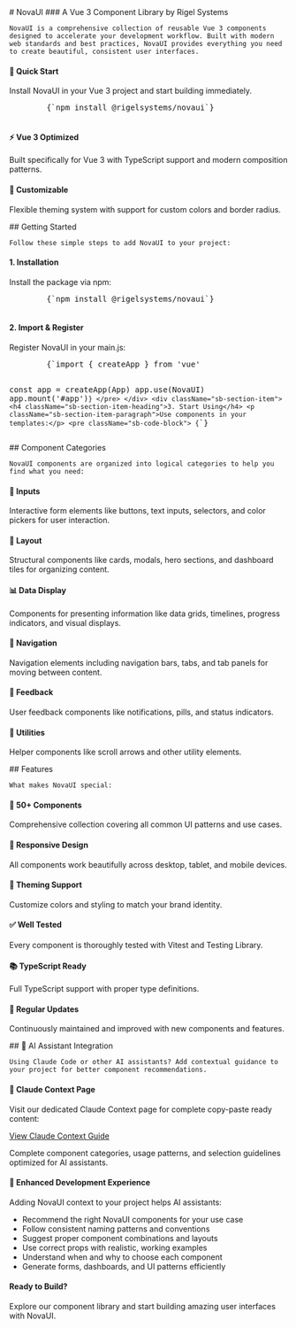 
<Meta title="Introduction" />

<div className="sb-container">
  <div className='sb-section-title'>
    # NovaUI
    ### A Vue 3 Component Library by Rigel Systems

    NovaUI is a comprehensive collection of reusable Vue 3 components designed to accelerate your development workflow. Built with modern web standards and best practices, NovaUI provides everything you need to create beautiful, consistent user interfaces.
  </div>

  <div className="sb-section">
    <div className="sb-section-item">
      <h4 className="sb-section-item-heading">🚀 Quick Start</h4>
      <p className="sb-section-item-paragraph">Install NovaUI in your Vue 3 project and start building immediately.</p>
      <pre className="sb-code-block">
        {`npm install @rigelsystems/novaui`}
      </pre>
    </div>
    <div className="sb-section-item">
      <h4 className="sb-section-item-heading">⚡ Vue 3 Optimized</h4>
      <p className="sb-section-item-paragraph">Built specifically for Vue 3 with TypeScript support and modern composition patterns.</p>
    </div>
    <div className="sb-section-item">
      <h4 className="sb-section-item-heading">🎨 Customizable</h4>
      <p className="sb-section-item-paragraph">Flexible theming system with support for custom colors and border radius.</p>
    </div>
  </div>
</div>

<div className="sb-container">
  <div className='sb-section-title'>
    ## Getting Started

    Follow these simple steps to add NovaUI to your project:
  </div>

  <div className="sb-section">
    <div className="sb-section-item">
      <h4 className="sb-section-item-heading">1. Installation</h4>
      <p className="sb-section-item-paragraph">Install the package via npm:</p>
      <pre className="sb-code-block">
        {`npm install @rigelsystems/novaui`}
      </pre>
    </div>
    <div className="sb-section-item">
      <h4 className="sb-section-item-heading">2. Import & Register</h4>
      <p className="sb-section-item-paragraph">Register NovaUI in your main.js:</p>
      <pre className="sb-code-block">
        {`import { createApp } from 'vue'

const app = createApp(App)
app.use(NovaUI)
app.mount('#app')`}
      </pre>
    </div>
    <div className="sb-section-item">
      <h4 className="sb-section-item-heading">3. Start Using</h4>
      <p className="sb-section-item-paragraph">Use components in your templates:</p>
      <pre className="sb-code-block">
        {`<template>
  <n-card title="Welcome">
    <n-button primary>Get Started</n-button>
  </n-card>
</template>`}
      </pre>
    </div>
  </div>
</div>

<div className="sb-container">
  <div className='sb-section-title'>
    ## Component Categories

    NovaUI components are organized into logical categories to help you find what you need:
  </div>

  <div className="sb-features-grid">
    <div className="sb-grid-item">
      <h4 className="sb-section-item-heading">🔧 Inputs</h4>
      <p className="sb-section-item-paragraph">Interactive form elements like buttons, text inputs, selectors, and color pickers for user interaction.</p>
    </div>
    <div className="sb-grid-item">
      <h4 className="sb-section-item-heading">📐 Layout</h4>
      <p className="sb-section-item-paragraph">Structural components like cards, modals, hero sections, and dashboard tiles for organizing content.</p>
    </div>
    <div className="sb-grid-item">
      <h4 className="sb-section-item-heading">📊 Data Display</h4>
      <p className="sb-section-item-paragraph">Components for presenting information like data grids, timelines, progress indicators, and visual displays.</p>
    </div>
    <div className="sb-grid-item">
      <h4 className="sb-section-item-heading">🧭 Navigation</h4>
      <p className="sb-section-item-paragraph">Navigation elements including navigation bars, tabs, and tab panels for moving between content.</p>
    </div>
    <div className="sb-grid-item">
      <h4 className="sb-section-item-heading">💬 Feedback</h4>
      <p className="sb-section-item-paragraph">User feedback components like notifications, pills, and status indicators.</p>
    </div>
    <div className="sb-grid-item">
      <h4 className="sb-section-item-heading">🔧 Utilities</h4>
      <p className="sb-section-item-paragraph">Helper components like scroll arrows and other utility elements.</p>
    </div>
  </div>
</div>

<div className="sb-container">
  <div className='sb-section-title'>
    ## Features

    What makes NovaUI special:
  </div>

  <div className="sb-section">
    <div className="sb-section-item">
      <h4 className="sb-section-item-heading">🎯 50+ Components</h4>
      <p className="sb-section-item-paragraph">Comprehensive collection covering all common UI patterns and use cases.</p>
    </div>
    <div className="sb-section-item">
      <h4 className="sb-section-item-heading">📱 Responsive Design</h4>
      <p className="sb-section-item-paragraph">All components work beautifully across desktop, tablet, and mobile devices.</p>
    </div>
    <div className="sb-section-item">
      <h4 className="sb-section-item-heading">🎨 Theming Support</h4>
      <p className="sb-section-item-paragraph">Customize colors and styling to match your brand identity.</p>
    </div>
  </div>

  <div className="sb-section">
    <div className="sb-section-item">
      <h4 className="sb-section-item-heading">✅ Well Tested</h4>
      <p className="sb-section-item-paragraph">Every component is thoroughly tested with Vitest and Testing Library.</p>
    </div>
    <div className="sb-section-item">
      <h4 className="sb-section-item-heading">📚 TypeScript Ready</h4>
      <p className="sb-section-item-paragraph">Full TypeScript support with proper type definitions.</p>
    </div>
    <div className="sb-section-item">
      <h4 className="sb-section-item-heading">🔄 Regular Updates</h4>
      <p className="sb-section-item-paragraph">Continuously maintained and improved with new components and features.</p>
    </div>
  </div>
</div>

<div className="sb-container">
  <div className='sb-section-title'>
    ## 🤖 AI Assistant Integration

    Using Claude Code or other AI assistants? Add contextual guidance to your project for better component recommendations.
  </div>

  <div className="sb-section">
    <div className="sb-section-item">
      <h4 className="sb-section-item-heading">📖 Claude Context Page</h4>
      <p className="sb-section-item-paragraph">Visit our dedicated Claude Context page for complete copy-paste ready content:</p>
      <div className="sb-download-section">
        <a 
          href="/?path=/docs/claude-context--docs"
          className="sb-download-button"
        >
          View Claude Context Guide
        </a>
        <p className="sb-download-description">
          Complete component categories, usage patterns, and selection guidelines optimized for AI assistants.
        </p>
      </div>
    </div>
    <div className="sb-section-item">
      <h4 className="sb-section-item-heading">🎯 Enhanced Development Experience</h4>
      <p className="sb-section-item-paragraph">Adding NovaUI context to your project helps AI assistants:</p>
      <ul className="sb-feature-list">
        <li>Recommend the right NovaUI components for your use case</li>
        <li>Follow consistent naming patterns and conventions</li>
        <li>Suggest proper component combinations and layouts</li>
        <li>Use correct props with realistic, working examples</li>
        <li>Understand when and why to choose each component</li>
        <li>Generate forms, dashboards, and UI patterns efficiently</li>
      </ul>
    </div>
  </div>
</div>

<div className='sb-addon'>
  <div className='sb-addon-text'>
    <h4>Ready to Build?</h4>
    <p className="sb-section-item-paragraph">Explore our component library and start building amazing user interfaces with NovaUI.</p>
  </div>
</div>

<style>
  {`
  .sb-container {
    margin-bottom: 48px;
  }

  .sb-section {
    width: 100%;
    display: flex;
    flex-direction: row;
    gap: 20px;
  }

  .sb-section-title {
    margin-bottom: 32px;
  }

  .sb-section-item, .sb-grid-item {
    flex: 1;
    display: flex;
    flex-direction: column;
  }

  .sb-section-item-heading {
    padding-top: 20px !important;
    padding-bottom: 5px !important;
    margin: 0 !important;
  }

  .sb-section-item-paragraph {
    margin: 0;
    padding-bottom: 10px;
  }

  .sb-features-grid {
    display: grid;
    grid-template-columns: repeat(2, 1fr);
    grid-gap: 32px 20px;
  }

  .sb-code-block {
    background: #f8f9fa;
    border: 1px solid #e9ecef;
    border-radius: 4px;
    padding: 16px;
    font-family: 'Monaco', 'Consolas', 'Courier New', monospace;
    font-size: 14px;
    line-height: 1.4;
    margin: 8px 0;
    overflow-x: auto;
  }

  .sb-addon {
    width: 100%;
    display: flex;
    align-items: center;
    position: relative;
    background: linear-gradient(135deg, #667eea 0%, #764ba2 100%);
    border-radius: 8px;
    color: white;
    padding: 32px;
    margin-bottom: 48px;
  }

  .sb-addon-text h4 {
    color: white;
    margin-top: 0;
  }

  .sb-addon-text p {
    color: rgba(255, 255, 255, 0.9);
  }

  .sb-feature-list {
    margin: 8px 0;
    padding-left: 20px;
  }

  .sb-feature-list li {
    margin-bottom: 4px;
  }

  .sb-download-section {
    background: #f8f9fa;
    border: 1px solid #e9ecef;
    border-radius: 8px;
    padding: 20px;
    margin: 16px 0;
    text-align: center;
  }

  .sb-download-button {
    display: inline-block;
    background: linear-gradient(135deg, #667eea 0%, #764ba2 100%);
    color: white;
    padding: 12px 24px;
    border-radius: 6px;
    text-decoration: none;
    font-weight: 500;
    transition: transform 0.2s ease, box-shadow 0.2s ease;
    margin-bottom: 12px;
  }

  .sb-download-button:hover {
    transform: translateY(-2px);
    box-shadow: 0 4px 12px rgba(102, 126, 234, 0.4);
    color: white;
    text-decoration: none;
  }

  .sb-download-description {
    font-size: 14px;
    color: #666;
    margin: 0;
  }

  @media screen and (max-width: 600px) {
    .sb-section {
      flex-direction: column;
    }

    .sb-features-grid {
      grid-template-columns: repeat(1, 1fr);
    }

    .sb-addon {
      padding: 24px;
    }
  }
  `}
</style>